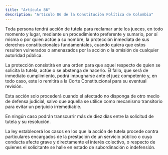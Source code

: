 ```yaml
---
title: "Artículo 86"
description: "Artículo 86 de la Constitución Política de Colombia"
---
```


Toda persona tendrá acción de tutela para reclamar ante los jueces, en todo momento y lugar, mediante un procedimiento preferente y sumario, por sí misma o por quien actúe a su nombre, la protección inmediata de sus derechos constitucionales fundamentales, cuando quiera que estos resulten vulnerados o amenazados por la acción o la omisión de cualquier autoridad pública.

La protección consistirá en una orden para que aquel respecto de quien se solicita la tutela, actúe o se abstenga de hacerlo. El fallo, que será de inmediato cumplimiento, podrá impugnarse ante el juez competente y, en todo caso, este lo remitirá a la Corte Constitucional para su eventual revisión.

Esta acción solo procederá cuando el afectado no disponga de otro medio de defensa judicial, salvo que aquella se utilice como mecanismo transitorio para evitar un perjuicio irremediable.

En ningún caso podrán transcurrir más de diez días entre la solicitud de tutela y su resolución.

La ley establecerá los casos en los que la acción de tutela procede contra particulares encargados de la prestación de un servicio público o cuya conducta afecte grave y directamente el interés colectivo, o respecto de quienes el solicitante se halle en estado de subordinación o indefensión.
